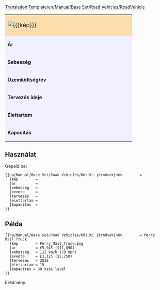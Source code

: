 <noinclude>[[Translation:Template/en/Manual/Base Set/Road Vehicles/RoadVehicle]]</noinclude><noinclude></noinclude>
{| border="2" cellpadding="2" cellspacing="0" style="border: 1px #aaaaaa solid; border-collapse: collapse; margin-bottom:5px"
|-
| colspan="2" style="width: 400px; background: #ffdead; font-size: 120%;" | [[File:{{{kép}}}]] '''{{{név}}}''' 
|-
| style="background: #f0f0ff;" | '''Ár''' 
| style="background: #ffffff; width: 250px;" |{{{ár}}} 
|-
| style="background: #f0f0ff;" | '''Sebesség''' 
| style="background: #ffffff;" | {{{sebesség}}}
|-
| style="background: #f0f0ff;" | '''Üzemköltség/év''' 
| style="background: #ffffff;" | {{{évente}}}
|-
| style="background: #f0f0ff;" | '''Tervezés ideje''' 
| style="background: #ffffff;" | {{{tervezés}}}
|-
| style="background: #f0f0ff;" | '''Élettartam''' 
| style="background: #ffffff;" | {{{élettart}}} év
|-
| style="background: #f0f0ff;" | '''Kapacitás''' 
| style="background: #ffffff;" | {{{kapacitás}}}
|}<noinclude>


==Használat==
Gépeld be:
<pre>
{{hu/Manual/Base Set/Road Vehicles/Közúti járművek|név        = 
  |kép        = 
  |ár         =  
  |sebesség   = 
  |évente     = 
  |tervezés   = 
  |élettartam = 
  |kapacitás  = 
}}
</pre>
==Példa==
<pre>
{{hu/Manual/Base Set/Road Vehicles/Közúti járművek|név        = Perry Mail Truck
  |kép        = Perry_Mail_Truck.png
  |ár         = £5,945 ($11,890) 
  |sebesség   = 112 km/h (70 mph)
  |évente     = £1,125 ($2,250)
  |tervezés   = 2018
  |élettartam = 15
  |kapacitás = 30 zsák levél
}}
</pre>
Eredmény:
{{hu/Manual/Base Set/Road Vehicles/Közúti járművek|név        = Perry Mail Truck
  |kép        = Perry_Mail_Truck.png
  |ár         = £5,945 ($11,890) 
  |sebesség   = 112 km/h (70 mph)
  |évente     = £1,125 ($2,250)
  |tervezés   = 2018
  |élettartam = 15
  |kapacitás = 30 zsák levél
}}
</noinclude>